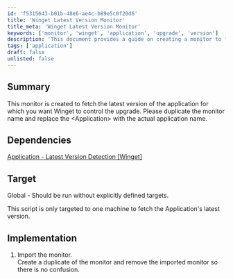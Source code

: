 ```yaml
---
id: 'f5315643-b01b-48e6-ae4c-b89e5c0f20d6'
title: 'Winget Latest Version Monitor'
title_meta: 'Winget Latest Version Monitor'
keywords: ['monitor', 'winget', 'application', 'upgrade', 'version']
description: 'This document provides a guide on creating a monitor to fetch the latest version of an application using Winget. It includes implementation steps, dependencies, and target specifications for effective use.'
tags: ['application']
draft: false
unlisted: false
---
```

## Summary

This monitor is created to fetch the latest version of the application for which you want Winget to control the upgrade. Please duplicate the monitor name and replace the \<Application\> with the actual application name.

## Dependencies

[Application - Latest Version Detection [Winget]](https://proval.itglue.com/DOC-5078775-14466237)

## Target

Global - Should be run without explicitly defined targets.

This script is only targeted to one machine to fetch the Application's latest version.

## Implementation

1. Import the monitor.  
   Create a duplicate of the monitor and remove the imported monitor so there is no confusion.  














